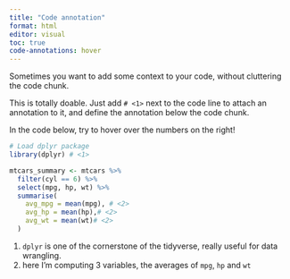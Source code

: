 ```yaml
---
title: "Code annotation"
format: html
editor: visual
toc: true
code-annotations: hover
---
```


Sometimes you want to add some context to your code, without cluttering the code chunk.

This is totally doable. Just add `# <1>` next to the code line to attach an annotation to it, and define the annotation below the code chunk.

In the code below, try to hover over the numbers on the right!

```r
# Load dplyr package
library(dplyr) # <1>

mtcars_summary <- mtcars %>%
  filter(cyl == 6) %>% 
  select(mpg, hp, wt) %>%
  summarise(
    avg_mpg = mean(mpg), # <2>
    avg_hp = mean(hp),# <2>
    avg_wt = mean(wt)# <2>
  )
```

1. `dplyr` is one of the cornerstone of the tidyverse, really useful for data wrangling.
2. here I'm computing 3 variables, the averages of `mpg`, `hp` and `wt`

